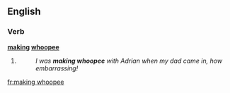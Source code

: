 ==English==

===Verb===
'''[[making]] [[whoopee]]'''

# {{present participle of|make whoopee}}
#: ''I was '''making whoopee''' with Adrian when my dad came in, how embarrassing!''

[[fr:making whoopee]]